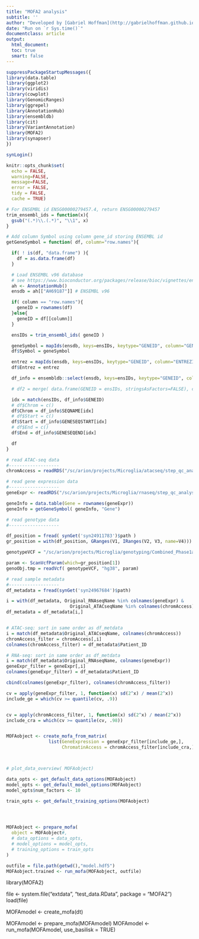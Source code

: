 ```yaml
---
title: "MOFA2 analysis"
subtitle: ''
author: "Developed by [Gabriel Hoffman](http://gabrielhoffman.github.io/)"
date: "Run on `r Sys.time()`"
documentclass: article
output: 
  html_document:
  toc: true
  smart: false
---
```




<!---

cd /hpc/users/hoffmg01/work/microglia_analysis
# rm -rf cit_analysis_cache/
ml git pandoc R/4.0.3
git pull
R

system("git pull")


rmarkdown::render("MOFA2.Rmd")



--->

```r
suppressPackageStartupMessages({
library(data.table)
library(ggplot2)
library(viridis)
library(cowplot)
library(GenomicRanges)
library(ggrepel)
library(AnnotationHub)
library(ensembldb)
library(cit)
library(VariantAnnotation)
library(MOFA2)
library(synapser)
})

synLogin()

knitr::opts_chunk$set(
  echo = FALSE,
  warning=FALSE,
  message=FALSE,
  error = FALSE,
  tidy = FALSE,
  cache = TRUE)
```


```r
# For ENSEMBL id ENSG00000279457.4, return ENSG00000279457
trim_ensembl_ids = function(x){
  gsub("(.*)\\.(.*)", "\\1", x) 
}

# Add column Symbol using column gene_id storing ENSEMBL id
getGeneSymbol = function( df, column="row.names"){

  if( ! is(df, "data.frame") ){
    df = as.data.frame(df)
  }

  # Load ENSEMBL v96 database
  # see https://www.bioconductor.org/packages/release/bioc/vignettes/ensembldb/inst/doc/ensembldb.html#10_getting_or_building_ensdb_databasespackages
  ah <- AnnotationHub()
  ensdb = ah[["AH69187"]] # ENSEMBL v96

  if( column == "row.names"){    
    geneID = rownames(df)
  }else{
    geneID = df[[column]]
  }

  ensIDs = trim_ensembl_ids( geneID )

  geneSymbol = mapIds(ensdb, keys=ensIDs, keytype="GENEID", column="GENENAME")
  df$Symbol = geneSymbol

  entrez = mapIds(ensdb, keys=ensIDs, keytype="GENEID", column="ENTREZID")
  df$Entrez = entrez

  df_info = ensembldb::select(ensdb, keys=ensIDs, keytype="GENEID", column=c("SEQNAME", "GENESEQSTART", "GENESEQEND"))

  # df2 = merge( data.frame(GENEID = ensIDs, stringsAsFactors=FALSE), chroms, by='GENEID')

  idx = match(ensIDs, df_info$GENEID)
  # df$Chrom = c()
  df$Chrom = df_info$SEQNAME[idx]
  # df$Start = c()
  df$Start = df_info$GENESEQSTART[idx]
  # df$End = c()
  df$End = df_info$GENESEQEND[idx]

  df
}
```

```r
# read ATAC-seq data
#-------------------
chromAccess = readRDS("/sc/arion/projects/Microglia/atacseq/step_qc_analyses/Model1_ATACseq_norm__QuantPerMig_BIC_4in0.05_CPM_1in0.2_BBrandom_atFDR_0.05/files/KeepDxResidualized_matrix.RDs")

# read gene expression data
#-------------------
geneExpr <- readRDS("/sc/arion/projects/Microglia/rnaseq/step_qc_analyses//NotStrict_SampQC_Model1_gene_norm__QuantPerMig_BIC_4in0.05_CPM_1in0.2_BBrandom_atFDR_0.05/KeepDxResidualized_matrix.RDs")

geneInfo = data.table(Gene = rownames(geneExpr))
geneInfo = getGeneSymbol( geneInfo, "Gene")

# read genotype data
#-------------------

df_position = fread( synGet('syn24911783')$path )
gr_position = with(df_position, GRanges(V1, IRanges(V2, V3, name=V4)))

genotypeVCF = "/sc/arion/projects/Microglia/genotyping/Combined_Phase1and2/Merged_Chr1toX_FixedNames.vcf.gz"

param <- ScanVcfParam(which=gr_position[1]) 
genoObj.tmp = readVcf( genotypeVCF, "hg38", param)

# read sample metadata
#-------------------
df_metadata = fread(synGet('syn24967684')$path)

i = with(df_metadata, Original_RNAseqName %in% colnames(geneExpr) &
						Original_ATACseqName %in% colnames(chromAccess)	)
df_metadata = df_metadata[i,]


# ATAC-seq: sort in same order as df_metdata
i = match(df_metadata$Original_ATACseqName, colnames(chromAccess))
chromAccess_filter = chromAccess[,i]
colnames(chromAccess_filter) = df_metadata$Patient_ID

# RNA-seq: sort in same order as df_metdata
i = match(df_metadata$Original_RNAseqName, colnames(geneExpr))
geneExpr_filter = geneExpr[,i]
colnames(geneExpr_filter) = df_metadata$Patient_ID
```

```r
cbind(colnames(geneExpr_filter), colnames(chromAccess_filter))

cv = apply(geneExpr_filter, 1, function(x) sd(2^x) / mean(2^x))
include_ge = which(cv >= quantile(cv, .9))


cv = apply(chromAccess_filter, 1, function(x) sd(2^x) / mean(2^x))
include_cra = which(cv >= quantile(cv, .98))


MOFAobject <- create_mofa_from_matrix( 
				list(GeneExpression = geneExpr_filter[include_ge,],
					 ChromatinAccess = chromAccess_filter[include_cra,]))



# plot_data_overview( MOFAobject)

data_opts <- get_default_data_options(MOFAobject)
model_opts <- get_default_model_options(MOFAobject)
model_opts$num_factors <- 10

train_opts <- get_default_training_options(MOFAobject)




MOFAobject <- prepare_mofa(
  object = MOFAobject#,
  # data_options = data_opts,
  # model_options = model_opts,
  # training_options = train_opts
)

outfile = file.path(getwd(),"model.hdf5")
MOFAobject.trained <- run_mofa(MOFAobject, outfile)
```




library(MOFA2)


file <- system.file("extdata", "test_data.RData", package = "MOFA2")
load(file) 

MOFAmodel <- create_mofa(dt)

MOFAmodel <- prepare_mofa(MOFAmodel)
MOFAmodel <- run_mofa(MOFAmodel, use_basilisk = TRUE) 















